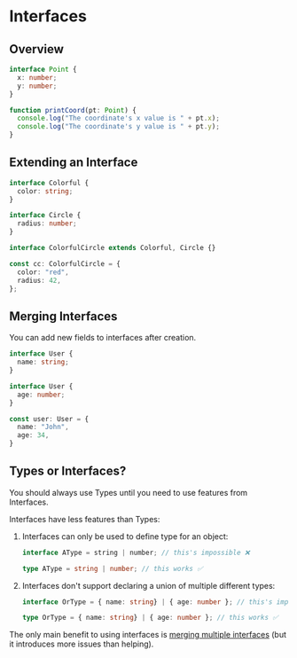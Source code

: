 # Interfaces

## Overview

```ts
interface Point {
  x: number;
  y: number;
}

function printCoord(pt: Point) {
  console.log("The coordinate's x value is " + pt.x);
  console.log("The coordinate's y value is " + pt.y);
}
```

## Extending an Interface

```ts
interface Colorful {
  color: string;
}

interface Circle {
  radius: number;
}

interface ColorfulCircle extends Colorful, Circle {}

const cc: ColorfulCircle = {
  color: "red",
  radius: 42,
};
```

## Merging Interfaces

You can add new fields to interfaces after creation.

```ts
interface User {
  name: string;
}

interface User {
  age: number;
}

const user: User = {
  name: "John",
  age: 34,
}
```


## Types or Interfaces?

You should always use Types until you need to use features from Interfaces.

Interfaces have less features than Types:

1. Interfaces can only be used to define type for an object:
    ```ts
    interface AType = string | number; // this's impossible ❌

    type AType = string | number; // this works ✅
    ```
2. Interfaces don't support declaring a union of multiple different types:
    ```ts
    interface OrType = { name: string} | { age: number }; // this's impossible ❌

    type OrType = { name: string} | { age: number }; // this works ✅
    ```

The only main benefit to using interfaces is [merging multiple interfaces](#merging-interfaces) (but it introduces more issues than helping).
